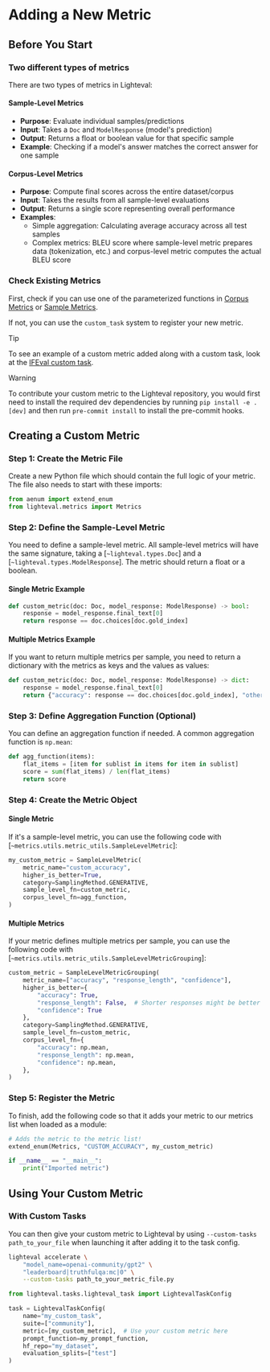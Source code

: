 # Adding a New Metric

## Before You Start

### Two different types of metrics

There are two types of metrics in Lighteval:

#### Sample-Level Metrics
- **Purpose**: Evaluate individual samples/predictions
- **Input**: Takes a `Doc` and `ModelResponse` (model's prediction)
- **Output**: Returns a float or boolean value for that specific sample
- **Example**: Checking if a model's answer matches the correct answer for one sample

#### Corpus-Level Metrics
- **Purpose**: Compute final scores across the entire dataset/corpus
- **Input**: Takes the results from all sample-level evaluations
- **Output**: Returns a single score representing overall performance
- **Examples**:
  - Simple aggregation: Calculating average accuracy across all test samples
  - Complex metrics: BLEU score where sample-level metric prepares data (tokenization, etc.) and corpus-level metric computes the actual BLEU score

### Check Existing Metrics

First, check if you can use one of the parameterized functions in
[Corpus Metrics](package_reference/metrics#corpus-metrics) or
[Sample Metrics](package_reference/metrics#sample-metrics).

If not, you can use the `custom_task` system to register your new metric.

> [!TIP]
> To see an example of a custom metric added along with a custom task, look at the [IFEval custom task](https://github.com/huggingface/lighteval/tree/main/examples/custom_tasks/ifeval).

> [!WARNING]
> To contribute your custom metric to the Lighteval repository, you would first need
> to install the required dev dependencies by running `pip install -e .[dev]`
> and then run `pre-commit install` to install the pre-commit hooks.

## Creating a Custom Metric

### Step 1: Create the Metric File

Create a new Python file which should contain the full logic of your metric.
The file also needs to start with these imports:

```python
from aenum import extend_enum
from lighteval.metrics import Metrics
```

### Step 2: Define the Sample-Level Metric

You need to define a sample-level metric. All sample-level metrics will have the same signature, taking a
[`~lighteval.types.Doc`] and a [`~lighteval.types.ModelResponse`]. The metric should return a float or a
boolean.

#### Single Metric Example

```python
def custom_metric(doc: Doc, model_response: ModelResponse) -> bool:
    response = model_response.final_text[0]
    return response == doc.choices[doc.gold_index]
```

#### Multiple Metrics Example

If you want to return multiple metrics per sample, you need to return a dictionary with the metrics as keys and the values as values:

```python
def custom_metric(doc: Doc, model_response: ModelResponse) -> dict:
    response = model_response.final_text[0]
    return {"accuracy": response == doc.choices[doc.gold_index], "other_metric": 0.5}
```

### Step 3: Define Aggregation Function (Optional)

You can define an aggregation function if needed. A common aggregation function is `np.mean`:

```python
def agg_function(items):
    flat_items = [item for sublist in items for item in sublist]
    score = sum(flat_items) / len(flat_items)
    return score
```

### Step 4: Create the Metric Object

#### Single Metric

If it's a sample-level metric, you can use the following code
with [`~metrics.utils.metric_utils.SampleLevelMetric`]:

```python
my_custom_metric = SampleLevelMetric(
    metric_name="custom_accuracy",
    higher_is_better=True,
    category=SamplingMethod.GENERATIVE,
    sample_level_fn=custom_metric,
    corpus_level_fn=agg_function,
)
```

#### Multiple Metrics

If your metric defines multiple metrics per sample, you can use the following code
with [`~metrics.utils.metric_utils.SampleLevelMetricGrouping`]:

```python
custom_metric = SampleLevelMetricGrouping(
    metric_name=["accuracy", "response_length", "confidence"],
    higher_is_better={
        "accuracy": True,
        "response_length": False,  # Shorter responses might be better
        "confidence": True
    },
    category=SamplingMethod.GENERATIVE,
    sample_level_fn=custom_metric,
    corpus_level_fn={
        "accuracy": np.mean,
        "response_length": np.mean,
        "confidence": np.mean,
    },
)
```

### Step 5: Register the Metric

To finish, add the following code so that it adds your metric to our metrics list
when loaded as a module:

```python
# Adds the metric to the metric list!
extend_enum(Metrics, "CUSTOM_ACCURACY", my_custom_metric)

if __name__ == "__main__":
    print("Imported metric")
```

## Using Your Custom Metric

### With Custom Tasks

You can then give your custom metric to Lighteval by using `--custom-tasks
path_to_your_file` when launching it after adding it to the task config.

```bash
lighteval accelerate \
    "model_name=openai-community/gpt2" \
    "leaderboard|truthfulqa:mc|0" \
    --custom-tasks path_to_your_metric_file.py
```

```python
from lighteval.tasks.lighteval_task import LightevalTaskConfig

task = LightevalTaskConfig(
    name="my_custom_task",
    suite=["community"],
    metric=[my_custom_metric],  # Use your custom metric here
    prompt_function=my_prompt_function,
    hf_repo="my_dataset",
    evaluation_splits=["test"]
)
```

